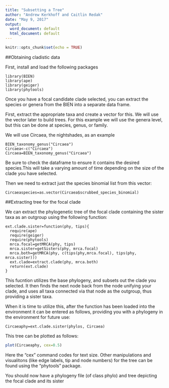 ```yaml
---
title: "Subsetting a Tree"
author: "Andrew Kerkhoff and Caitlin Redak"
date: "May 9, 2017"
output:
  word_document: default
  html_document: default
---
```


```r
knitr::opts_chunk$set(echo = TRUE)
```

##Obtaining cladistic data

First, install and load the following packages

```
library(BIEN)
library(ape)
library(geiger)
library(phytools)
```

Once you have a focal candidate clade selected, you can extract the species or genera from the BIEN into a separate data frame.

First, extract the appropriate taxa and create a vector for this. We will use the vector later to build trees. For this example we will use the genera level, but this can be done at species, genus, or family.

We will use Circaea, the nightshades, as an example

```
BIEN_taxonomy_genus("Circaea")
Circaea<-c("Circaea")
Circaea=BIEN_taxonomy_genus("Circaea")
```
Be sure to check the dataframe to ensure it contains the desired species.This will take a varying amount of time depending on the size of the clade you have selected. 

Then we need to extract just the species binomial list from this vector:

```
Circaeaspecies=as.vector(Circaea$scrubbed_species_binomial)
```


##Extracting tree for the focal clade

We can extract the phylogenetic tree of the focal clade containing the sister taxa as an outgroup using the following function:

```
ext.clade.sister=function(phy, tips){
  require(ape)
  require(geiger)
  require(phytools)
  mrca.focal=getMRCA(phy, tips)
  mrca.sister=getSisters(phy, mrca.focal)
  mrca.both=getMRCA(phy, c(tips(phy,mrca.focal), tips(phy, mrca.sister)))
  ext.clade=extract.clade(phy, mrca.both)
  return(ext.clade)
}
```

This fucntion utilizes the base phylogeny, and subsets out the clade you selected. It then finds the next node back from the node unifying your clade, and uses all taxa connected via that node as the outgroup, thus providing a sister taxa. 

When it is time to utilize this, after the function has been loaded into the environment it can be entered as follows, providing you with a phylogeny in the environment for future use: 

```
Circaeaphy=ext.clade.sister(phylos, Circaea)
```

This tree can be plotted as follows:

```r
plot(Circaeaphy, cex=0.5)
```

Here the "cex" command codes for text size. Other manipulations and visualitons (like edge labels, tip and node numbers) for the tree can be found using the "phytools" package. 

You should now have a phylogeny file (of class phylo) and tree depicting the focal clade and its sister 


